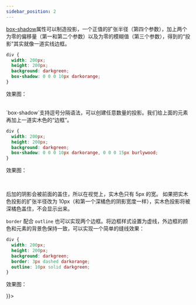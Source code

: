 ```yaml
---
sidebar_position: 2
---
```


[box-shadow](https://developer.mozilla.org/en-US/docs/Web/CSS/box-shadow)属性可以制造投影，一个正值的扩张半径（第四个参数），加上两个为零的偏移量（第一和第二个参数）以及为零的模糊值（第三个参数），得到的“投影”其实就像一道实线边框。

```css {5}
div {
  width: 200px;
  height: 200px;
  background: darkgreen;
  box-shadow: 0 0 0 10px darkorange;
}
```

效果图：

<div
  style={{
    width: 200,
    height: 200,
    background: "darkgreen",
    boxShadow: "0 0 0 10px darkorange",
  }}
></div>

<br />
`box-shadow`支持逗号分隔语法，可以创建任意数量的投影。我们给上面的元素再加上一道实木色的“边框”。

```css {5}
div {
  width: 200px;
  height: 200px;
  background: darkgreen;
  box-shadow: 0 0 0 10px darkorange, 0 0 0 15px burlywood;
}
```

效果图：

<div
  style={{
    width: 200,
    height: 200,
    background: "darkgreen",
    boxShadow: "0 0 0 10px darkorange, 0 0 0 15px burlywood",
  }}
></div>

<br />

后加的阴影会被前面的盖住，所以在视觉上，实木色只有 5px 的宽。
如果把实木色投影的扩张半径改为 10px（和第一个深橘色的阴影宽度一样），实木色投影将被深橘色盖住，不会显示出来。

`border` 配合 `outline` 也可以实现两个边框。将边框样式设置为虚线，外边框的颜色和元素的背景色保持一致，可以实现一个简单的缝线效果：

```css {5,6}
div {
  width: 200px;
  height: 200px;
  background: darkgreen;
  border: 3px dashed darkorange;
  outline: 10px solid darkgreen;
}
```

效果图：

<div style={{
    width:'200px',
height:'200px',
background:'darkgreen',
border:'3px dashed darkorange',
outline:'10px solid darkgreen',

}}></div>
